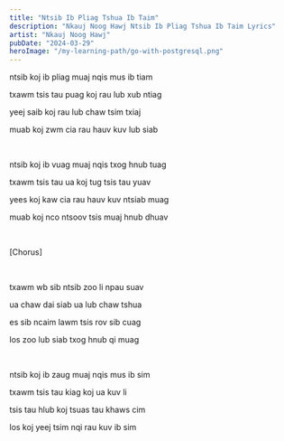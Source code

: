 ```yaml
---
title: "Ntsib Ib Pliag Tshua Ib Taim"
description: "Nkauj Noog Hawj Ntsib Ib Pliag Tshua Ib Taim Lyrics"
artist: "Nkauj Noog Hawj"
pubDate: "2024-03-29"
heroImage: "/my-learning-path/go-with-postgresql.png"
---
```


ntsib koj ib pliag muaj nqis mus ib tiam

txawm tsis tau puag koj rau lub xub ntiag

yeej saib koj rau lub chaw tsim txiaj

muab koj zwm cia rau hauv kuv lub siab

<br />

ntsib koj ib vuag muaj nqis txog hnub tuag

txawm tsis tau ua koj tug tsis tau yuav

yees koj kaw cia rau hauv kuv ntsiab muag

muab koj nco ntsoov tsis muaj hnub dhuav

<br />

[Chorus]

<br />

txawm wb sib ntsib zoo li npau suav

ua chaw dai siab ua lub chaw tshua

es sib ncaim lawm tsis rov sib cuag

los zoo lub siab txog hnub qi muag

<br />

ntsib koj ib zaug muaj nqis mus ib sim

txawm tsis tau kiag koj ua kuv li

tsis tau hlub koj tsuas tau khaws cim

los koj yeej tsim nqi rau kuv ib sim
